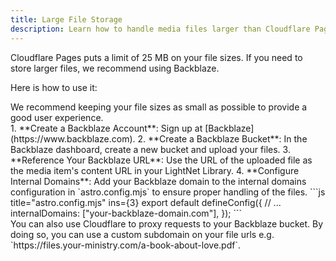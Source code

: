 ```yaml
---
title: Large File Storage
description: Learn how to handle media files larger than Cloudflare Pages' 25MB limit using Backblaze.
---
```



Cloudflare Pages puts a limit of 25 MB on your file sizes. If you need to store larger files, we recommend using Backblaze.

Here is how to use it:

<Aside type="caution">
We recommend keeping your file sizes as small as possible to provide a good user experience.
</Aside>

<Steps>
1. **Create a Backblaze Account**: Sign up at [Backblaze](https://www.backblaze.com).
2. **Create a Backblaze Bucket**: In the Backblaze dashboard, create a new bucket and upload your files.
3. **Reference Your Backblaze URL**: Use the URL of the uploaded file as the media item's content URL in your LightNet Library.
4. **Configure Internal Domains**: Add your Backblaze domain to the internal domains configuration in `astro.config.mjs` to ensure proper handling of the files.
    ```js title="astro.config.mjs" ins={3}
    export default defineConfig({
      // ...
      internalDomains: ["your-backblaze-domain.com"],
    });
    ```
</Steps>


<Aside type="tip" title="Pro Tip">
You can also use Cloudflare to proxy requests to your Backblaze bucket. By doing so, you can 
use a custom subdomain on your file urls e.g. `https://files.your-ministry.com/a-book-about-love.pdf`.
</Aside>
